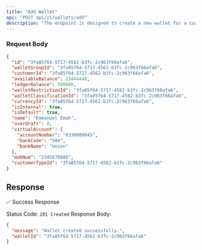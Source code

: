 ```yaml
---
title: "Add Wallet"
api: "POST api/v1/wallets/add"
description: "The endpoint is designed to create a new wallet for a customer."
---
```


### Request Body


```json
{
  "id": "3fa85f64-5717-4562-b3fc-2c963f66afa6",
  "walletGroupId": "3fa85f64-5717-4562-b3fc-2c963f66afa6",
  "customerId": "3fa85f64-5717-4562-b3fc-2c963f66afa6",
  "availableBalance": 23444440,
  "ledgerBalance": 500000,
  "walletRestrictionId": "3fa85f64-5717-4562-b3fc-2c963f66afa6",
  "walletClassificationId": "3fa85f64-5717-4562-b3fc-2c963f66afa6",
  "currencyId": "3fa85f64-5717-4562-b3fc-2c963f66afa6",
  "isInternal": true,
  "isDefault": true,
  "name": "Emmanuel Emah",
  "overdraft": 0,
  "virtualAccount": {
    "accountNumber": "0330000045",
    "bankCode": "504",
    "bankName": "Union"
  },
  "mobNum": "2345678880",
  "customerTypeId": "3fa85f64-5717-4562-b3fc-2c963f66afa6"
}
```

## Response

✅ Success Response

Status Code: `201 Created`
Response Body:  

```json
{
  "message": "Wallet created successfully.",
  "walletId": "3fa85f64-5717-4562-b3fc-2c963f66afa6"
}
```
